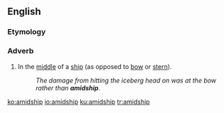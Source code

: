 ==English==

===Etymology===
{{compound|en|amid|ship}}

===Adverb===
{{en-adv|?}}

# In the [[middle]] of a [[ship]] (as opposed to [[bow]] or [[stern]]).
#: ''The damage from hitting the iceberg head on was at the bow rather than '''amidship'''.''

[[ko:amidship]]
[[io:amidship]]
[[ku:amidship]]
[[tr:amidship]]